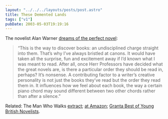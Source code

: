 ```yaml
---
layout: "../../../layouts/posts/post.astro"
title: These Demented Lands
tags: ["v1"]
pubDate: 2003-05-03T19:19:16
---
```


The novelist Alan Warner [dreams of the perfect novel][1]:

> &#8220;This is the way to discover books: an undisciplined charge straight into them. That&#8217;s why I&#8217;ve always bristled at canons. It would have taken all the surprise, fun and excitement away if I&#8217;d known what I was meant to read. After all, once Herr Professors have decided what the great novels are, is there a particular order they should be read in, perhaps? It&#8217;s nonsense. A contributing factor to a writer&#8217;s creative personality is not just the books they&#8217;ve read but the order they read them in. It influences how we feel about each book, the way a certain piano chord may sound different between two other chords rather than after a silence.&#8221;

Related: The Man Who Walks [extract][2]; [at Amazon][3]; [Granta Best of Young British Novelists][4].

[1]: http://books.guardian.co.uk/review/story/0,12084,938821,00.html "The Guardian: Dream of the perfect novel"
[2]: http://www.randomhouse.co.uk/catalog/extract.htm?command=search&db=main.txt&eqisbndata=0099285460 "Random House: Book extract from The Man Who Walks"
[3]: http://www.amazon.co.uk/exec/obidos/ASIN/0099285460/ohsky "Amazon.co.uk: Alan Warner's The Man Who Walks"
[4]: http://www.granta.com/extracts/1949 "Introduction to Granta Best of Young British Novelists 2003 (includes Alan Warner)"
